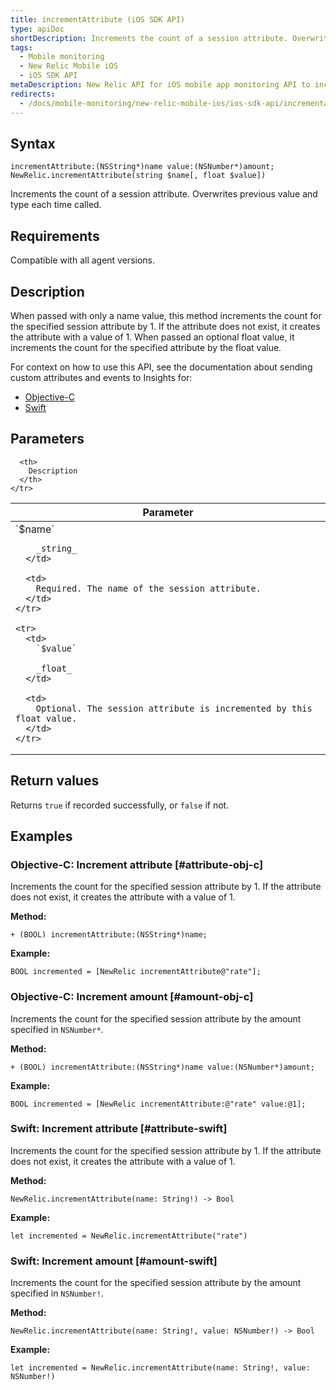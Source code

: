 ```yaml
---
title: incrementAttribute (iOS SDK API)
type: apiDoc
shortDescription: Increments the count of a session attribute. Overwrites previous value and type each time called.
tags:
  - Mobile monitoring
  - New Relic Mobile iOS
  - iOS SDK API
metaDescription: New Relic API for iOS mobile app monitoring API to increment a custom session attribute value.
redirects:
  - /docs/mobile-monitoring/new-relic-mobile-ios/ios-sdk-api/incrementattribute-ios-sdk-api
---
```


## Syntax

```
incrementAttribute:(NSString*)name value:(NSNumber*)amount;
NewRelic.incrementAttribute(string $name[, float $value])
```

Increments the count of a session attribute. Overwrites previous value and type each time called.

## Requirements

Compatible with all agent versions.

## Description

When passed with only a name value, this method increments the count for the specified session attribute by 1. If the attribute does not exist, it creates the attribute with a value of 1. When passed an optional float value, it increments the count for the specified attribute by the float value.

For context on how to use this API, see the documentation about sending custom attributes and events to Insights for:

* [Objective-C](/docs/mobile-monitoring/new-relic-mobile-ios/install-configure/work-ios-sdk-api#objc-custom-att-events)
* [Swift](/docs/mobile-monitoring/new-relic-mobile-ios/install-configure/work-ios-sdk-api#swift-custom-att-events)

## Parameters

<table>
  <thead>
    <tr>
      <th width="25%">
        Parameter
      </th>

      <th>
        Description
      </th>
    </tr>
  </thead>

  <tbody>
    <tr>
      <td>
        `$name`

        _string_
      </td>

      <td>
        Required. The name of the session attribute.
      </td>
    </tr>

    <tr>
      <td>
        `$value`

        _float_
      </td>

      <td>
        Optional. The session attribute is incremented by this float value.
      </td>
    </tr>
  </tbody>
</table>

## Return values

Returns `true` if recorded successfully, or `false` if not.

## Examples

### Objective-C: Increment attribute [#attribute-obj-c]

Increments the count for the specified session attribute by 1. If the attribute does not exist, it creates the attribute with a value of 1.

**Method:**

```
+ (BOOL) incrementAttribute:(NSString*)name;
```

**Example:**

```
BOOL incremented = [NewRelic incrementAttribute@"rate"];
```

### Objective-C: Increment amount [#amount-obj-c]

Increments the count for the specified session attribute by the amount specified in `NSNumber*`.

**Method:**

```
+ (BOOL) incrementAttribute:(NSString*)name value:(NSNumber*)amount;
```

**Example:**

```
BOOL incremented = [NewRelic incrementAttribute:@"rate" value:@1];
```

### Swift: Increment attribute [#attribute-swift]

Increments the count for the specified session attribute by 1. If the attribute does not exist, it creates the attribute with a value of 1.

**Method:**

```
NewRelic.incrementAttribute(name: String!) -> Bool
```

**Example:**

```
let incremented = NewRelic.incrementAttribute("rate")
```

### Swift: Increment amount [#amount-swift]

Increments the count for the specified session attribute by the amount specified in `NSNumber!`.

**Method:**

```
NewRelic.incrementAttribute(name: String!, value: NSNumber!) -> Bool
```

**Example:**

```
let incremented = NewRelic.incrementAttribute(name: String!, value: NSNumber!)
```
